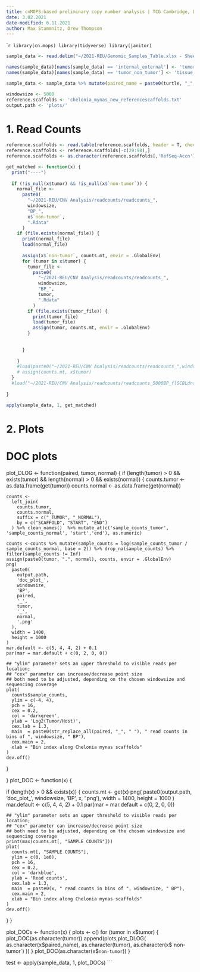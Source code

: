 ```yaml
---
title: cnMOPS-based preliminary copy number analysis | TCG Cambridge, Department of Veterinary Medicine 
date: 3.02.2021
date-modified: 6.11.2021
author: Max Stammnitz, Drew Thompson
---
```

````r
library(cn.mops)
library(tidyverse)
library(janitor)
```


```r
sample_data <- read.delim("~/2021-REU/Genomic_Samples_Table.xlsx - Sheet1.tsv") %>% clean_names() %>% mutate(sample_name = str_replace_all(sample_name, " - HiSeq", "")) %>% filter(type == "New")

names(sample_data)[names(sample_data) == 'internal_external'] <- 'tumor_src'
names(sample_data)[names(sample_data) == 'tumor_non_tumor'] <- 'tissue_status'

sample_data <- sample_data %>% mutate(paired_name = paste0(turtle, "_", tumor_sample_location)) %>% select(sample_name, type, tumor_sample_location, paired_name, tumor_src, growth, tissue_status,  turtle, sex) %>% pivot_wider(names_from = tissue_status, values_from = sample_name) %>% drop_na()
```

```r
windowsize <- 5000
reference.scaffolds <- 'chelonia_mynas_new_referencescaffolds.txt'
output.path <- 'plots/'
```
# 1. Read Counts

```r
reference.scaffolds <- read.table(reference.scaffolds, header = T, check.names = F, sep = '\t')
reference.scaffolds <- reference.scaffolds[-c(29:98),]
reference.scaffolds <- as.character(reference.scaffolds[,'RefSeq-Accn'])
```


```r
get_matched <- function(x) {
  print("----")
  
  if (!is_null(x$tumor) && !is_null(x$`non-tumor`)) {
    normal_file <-
      paste0(
        "~/2021-REU/CNV Analysis/readcounts/readcounts_",
        windowsize,
        "BP_",
        x$`non-tumor`,
        ".Rdata"
      )
    if (file.exists(normal_file)) {
      print(normal_file)
      load(normal_file)
      
      assign(x$`non-tumor`, counts.mt, envir = .GlobalEnv)
      for (tumor in x$tumor) {
        tumor_file <-
          paste0(
            "~/2021-REU/CNV Analysis/readcounts/readcounts_",
            windowsize,
            "BP_",
            tumor,
            ".Rdata"
          )
        if (file.exists(tumor_file)) {
          print(tumor_file)
          load(tumor_file)
          assign(tumor, counts.mt, envir = .GlobalEnv)
        }
        
        
      }
      
    }
    #load(paste0("~/2021-REU/CNV Analysis/readcounts/readcounts_",windowsize,"BP_", x$tumor, ".Rdata"))
    # assign(counts.mt, x$tumor)
  }
  #load("~/2021-REU/CNV Analysis/readcounts/readcounts_5000BP_flSCBLdna.Rdata")
  
}

apply(sample_data, 1, get_matched)

```
##########
# 2. Plots
##########

# DOC plots

plot_DLOG <- function(paired, tumor, normal) {
  if (length(tumor) > 0 &&
      exists(tumor) && length(normal) > 0 && exists(normal)) {
    counts.tumor <- as.data.frame(get(tumor))
    counts.normal <- as.data.frame(get(normal))
    
    
    counts <-
      left_join(
        counts.tumor,
        counts.normal,
        suffix = c("_TUMOR", "_NORMAL"),
        by = c("SCAFFOLD", "START", "END")
      ) %>% clean_names()  %>% mutate_at(c('sample_counts_tumor', 'sample_counts_normal', 'start','end'), as.numeric)
    
    counts <-counts %>% mutate(sample_counts = log(sample_counts_tumor / sample_counts_normal, base = 2)) %>% drop_na(sample_counts) %>% filter(sample_counts != Inf)
    assign(paste0(tumor, ".", normal), counts, envir = .GlobalEnv)
    png(
      paste0(
        output.path,
        'doc_plot_',
        windowsize,
        'BP',
        paired,
        '_',
        tumor,
        '_',
        normal,
        '.png'
      ),
      width = 1400,
      height = 1000
    )
    mar.default <- c(5, 4, 4, 2) + 0.1
    par(mar = mar.default + c(0, 2, 0, 0))
    
    ## "ylim" parameter sets an upper threshold to visible reads per location;
    ## "cex" parameter can increase/decrease point size
    ## both need to be adjusted, depending on the chosen windowsize and sequencing coverage
    plot(
      counts$sample_counts,
      ylim = c(-4, 4),
      pch = 16,
      cex = 0.2,
      col = 'darkgreen',
      ylab = 'Log2(Tumor/Host)',
      cex.lab = 1.3,
      main  = paste0(str_replace_all(paired, "_", " "), " read counts in bins of ", windowsize, " BP"),
      cex.main = 2,
      xlab = "Bin index along Chelonia mynas scaffolds"
    )
    dev.off()

  }
  
}
plot_DOC <- function(x) {
  
  if (length(x) > 0 && exists(x)) {
    counts.mt <- get(x)
    png(
      paste0(output.path, 'doc_plot_', windowsize, 'BP', x, '.png'),
      width = 1400,
      height = 1000
    )
    mar.default <- c(5, 4, 4, 2) + 0.1
    par(mar = mar.default + c(0, 2, 0, 0))
    
    ## "ylim" parameter sets an upper threshold to visible reads per location;
    ## "cex" parameter can increase/decrease point size
    ## both need to be adjusted, depending on the chosen windowsize and sequencing coverage
    print(max(counts.mt[, "SAMPLE COUNTS"]))
    plot(
      counts.mt[, "SAMPLE COUNTS"],
      ylim = c(0, 1e6),
      pch = 16,
      cex = 0.2,
      col = 'darkblue',
      ylab = 'Read counts',
      cex.lab = 1.3,
      main  = paste0(x, " read counts in bins of ", windowsize, " BP"),
      cex.main = 2,
      xlab = "Bin index along Chelonia mynas scaffolds"
    )
    dev.off()
  }
}


plot_DOCs <- function(x) {
  plots <- c() 
  for (tumor in x$tumor) {
    plot_DOC(as.character(tumor))
    append(plots,plot_DLOG(
      as.character(x$paired_name),
      as.character(tumor),
      as.character(x$`non-tumor`)
    ))
  }
  plot_DOC(as.character(x$`non-tumor`))
}

test <- apply(sample_data, 1, plot_DOCs)
```




